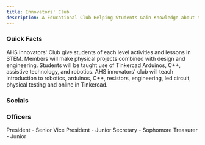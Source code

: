 ```yaml
---
title: Innovators' Club
description: A Educational Club Helping Students Gain Knowledge about the Cloud
---
```


### Quick Facts


<Card title="Mission" icon="rocket"> 
    AHS Innovators' Club give students of each level activities and lessons in STEM. Members will make physical projects combined with design and engineering. Students will be taught use of Tinkercad Arduinos, C++, assistive technology, and robotics.
</Card>
<Card title="Plans" icon="open-book"> 
    AHS innovators' club will teach introduction to robotics, arduinos, C++, resistors, engineering, led circuit, physical testing and online in Tinkercad.
</Card>

### Socials

<CardGrid>
    <LinkCard
        title="Facebook"
        href="https://www.facebook.com/groups/ahsinnovatorsclub"
    />
    <LinkCard
        title="Instagram"
        href="https://www.instagram.com/ahsinnovatorsclub/"
    />
    <LinkCard
        title="Discord"
        href="https://discord.gg/etHvRaVrZb"
    />
</CardGrid>


### Officers

<CardGrid>
    <Card title="Vicky Li">
        President - Senior
    </Card>
    <Card title="Arnava Bharadwaja">
        Vice President - Junior
    </Card>
    <Card title="Shreya Baronia">
        Secretary - Sophomore
    </Card>
    <Card title="Leo Nguyen">
        Treasurer - Junior
    </Card>
</CardGrid>